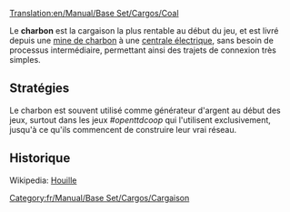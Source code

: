 [[Translation:en/Manual/Base Set/Cargos/Coal]]

{{fr/Manual/Base Set/Cargos/Cargaison|
nom=Charbon|
image=en/Coal.png|
produit=[[fr/Manual/Base Set/Industries/Mine de charbon|Mine de charbon]]|
accepté=[[fr/Manual/Base Set/Industries/Centrale électrique|Centrale électrique]]
}}

Le '''charbon''' est la cargaison la plus rentable au début du jeu, et est livré depuis une [[fr/Manual/Base Set/Industries/Mine de charbon|mine de charbon]] à une [[fr/Manual/Base Set/Industries/Centrale électrique|centrale électrique]], sans besoin de processus intermédiaire, permettant ainsi des trajets de connexion très simples.



==Stratégies==
Le charbon est souvent utilisé comme générateur d'argent au début des jeux, surtout dans les jeux ''#openttdcoop'' qui l'utilisent exclusivement, jusqu'à ce qu'ils commencent de construire leur vrai réseau.

==Historique==
Wikipedia: [https://www.wikipedia.org/wiki/fr:Houille Houille]

[[Category:fr/Manual/Base Set/Cargos/Cargaison]]